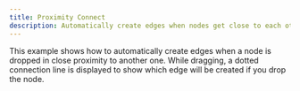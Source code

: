 ```yaml
---
title: Proximity Connect
description: Automatically create edges when nodes get close to each other
---
```





<ExampleLayout>
This example shows how to automatically create edges when a node is dropped in close proximity to another one. While dragging, a dotted connection line is displayed to show which edge will be created if you drop the node.

<RemoteCodeViewer route="examples/nodes/proximity-connect" framework="react" />

</ExampleLayout>
